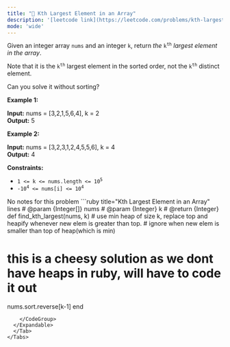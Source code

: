 ```yaml
---
title: "🧀 Kth Largest Element in an Array"
description: '[leetcode link](https://leetcode.com/problems/kth-largest-element-in-an-array/description/)'
mode: 'wide'
---
```

<Tabs>
  <Tab title="Question" icon="circle-question" iconType="regular">
    <Card>
      <p>Given an integer array <code>nums</code> and an integer <code>k</code>, return <em>the</em> <code>k<sup>th</sup></code> <em>largest element in the array</em>.</p>  <p>Note that it is the <code>k<sup>th</sup></code> largest element in the sorted order, not the <code>k<sup>th</sup></code> distinct element.</p>  <p>Can you solve it without sorting?</p>   <p><strong class="example">Example 1:</strong></p> <strong>Input:</strong> nums = [3,2,1,5,6,4], k = 2 <br/> <strong>Output:</strong> 5 <p><strong class="example">Example 2:</strong></p> <strong>Input:</strong> nums = [3,2,3,1,2,4,5,5,6], k = 4 <br/> <strong>Output:</strong> 4   <p><strong>Constraints:</strong></p>  <ul>  <li><code>1 &lt;= k &lt;= nums.length &lt;= 10<sup>5</sup></code></li>  <li><code>-10<sup>4</sup> &lt;= nums[i] &lt;= 10<sup>4</sup></code></li> </ul> 
    </Card>
  </Tab>
  <Tab title="Solution" icon="lightbulb" iconType="regular" >
    <Card>
      No notes for this problem
</Card>
  <Expandable title="code">
    <CodeGroup dropdown>
```ruby title="Kth Largest Element in an Array" lines
# @param {Integer[]} nums
# @param {Integer} k
# @return {Integer}
def find_kth_largest(nums, k)
  # use min heap of size k, replace top and heapify whenever new elem is greater than top.
  # ignore when new elem is smaller than top of heap(which is min)

  # this is a cheesy solution as we dont have heaps in ruby, will have to code it out
  nums.sort.reverse[k-1]
end
```
    </CodeGroup>
  </Expandable>
  </Tab>
</Tabs>
